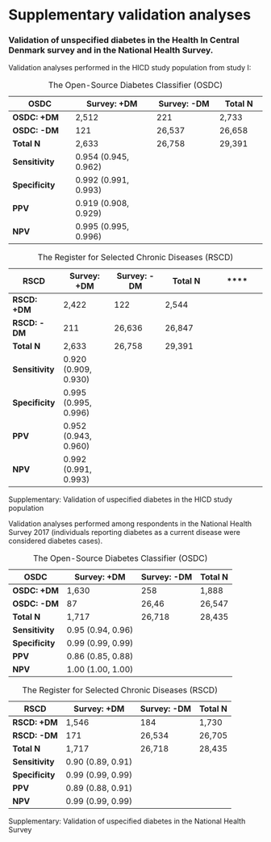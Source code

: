 # Supplementary validation analyses {#sec-nhs-validation}

### Validation of unspecified diabetes in the Health In Central Denmark survey and in the National Health Survey.

Validation analyses performed in the HICD study population from study I:

::: {#tbl-sup-dm-hicd layout-ncol="1"}
| **OSDC**        | **Survey: +DM**      | **Survey: -DM** | **Total N** |
|-----------------|----------------------|-----------------|-------------|
| **OSDC: +DM**   | 2,512                | 221             | 2,733       |
| **OSDC: -DM**   | 121                  | 26,537          | 26,658      |
| **Total N**     | 2,633                | 26,758          | 29,391      |
| **Sensitivity** | 0.954 (0.945, 0.962) |                 |             |
| **Specificity** | 0.992 (0.991, 0.993) |                 |             |
| **PPV**         | 0.919 (0.908, 0.929) |                 |             |
| **NPV**         | 0.995 (0.995, 0.996) |                 |             |

: The Open-Source Diabetes Classifier (OSDC)

| **RSCD**        | **Survey: +DM**      | **Survey: -DM** | **Total N** | \*\*\*\* |
|---------------|---------------|---------------|---------------|---------------|
| **RSCD: +DM**   | 2,422                | 122             | 2,544       |          |
| **RSCD: -DM**   | 211                  | 26,636          | 26,847      |          |
| **Total N**     | 2,633                | 26,758          | 29,391      |          |
| **Sensitivity** | 0.920 (0.909, 0.930) |                 |             |          |
| **Specificity** | 0.995 (0.995, 0.996) |                 |             |          |
| **PPV**         | 0.952 (0.943, 0.960) |                 |             |          |
| **NPV**         | 0.992 (0.991, 0.993) |                 |             |          |

: The Register for Selected Chronic Diseases (RSCD)

Supplementary: Validation of uspecified diabetes in the HICD study population
:::

Validation analyses performed among respondents in the National Health Survey 2017 (individuals reporting diabetes as a current disease were considered diabetes cases).

::: {#tbl-sup-dm-nhs layout-ncol="1"}
| **OSDC**        | **Survey: +DM**   | **Survey: -DM** | **Total N** |
|-----------------|-------------------|-----------------|-------------|
| **OSDC: +DM**   | 1,630             | 258             | 1,888       |
| **OSDC: -DM**   | 87                | 26,46           | 26,547      |
| **Total N**     | 1,717             | 26,718          | 28,435      |
| **Sensitivity** | 0.95 (0.94, 0.96) |                 |             |
| **Specificity** | 0.99 (0.99, 0.99) |                 |             |
| **PPV**         | 0.86 (0.85, 0.88) |                 |             |
| **NPV**         | 1.00 (1.00, 1.00) |                 |             |

: The Open-Source Diabetes Classifier (OSDC)

| **RSCD**        | **Survey: +DM**   | **Survey: -DM** | **Total N** |
|-----------------|-------------------|-----------------|-------------|
| **RSCD: +DM**   | 1,546             | 184             | 1,730       |
| **RSCD: -DM**   | 171               | 26,534          | 26,705      |
| **Total N**     | 1,717             | 26,718          | 28,435      |
| **Sensitivity** | 0.90 (0.89, 0.91) |                 |             |
| **Specificity** | 0.99 (0.99, 0.99) |                 |             |
| **PPV**         | 0.89 (0.88, 0.91) |                 |             |
| **NPV**         | 0.99 (0.99, 0.99) |                 |             |

: The Register for Selected Chronic Diseases (RSCD)

Supplementary: Validation of uspecified diabetes in the National Health Survey
:::
